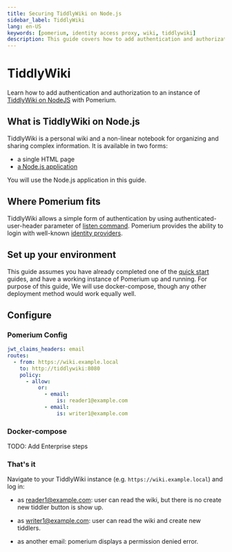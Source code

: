 ```yaml
---
title: Securing TiddlyWiki on Node.js
sidebar_label: TiddlyWiki
lang: en-US
keywords: [pomerium, identity access proxy, wiki, tiddlywiki]
description: This guide covers how to add authentication and authorization to a hosted online instance of TiddlyWiki.
---
```



# TiddlyWiki

Learn how to add authentication and authorization to an instance of [TiddlyWiki on NodeJS](https://tiddlywiki.com/static/TiddlyWiki%2520on%2520Node.js.html) with Pomerium.

## What is TiddlyWiki on Node.js

TiddlyWiki is a personal wiki and a non-linear notebook for organizing and sharing complex information. It is available in two forms:

- a single HTML page
- [a Node.js application](https://www.npmjs.com/package/tiddlywiki)

You will use the Node.js application in this guide.

## Where Pomerium fits

TiddlyWiki allows a simple form of authentication by using authenticated-user-header parameter of [listen command](https://tiddlywiki.com/static/ListenCommand.html). Pomerium provides the ability to login with well-known [identity providers](/docs/identity-providers#identity-provider-configuration).

## Set up your environment

<Tabs>

<TabItem value="Core" label="Core">
</TabItem>

This guide assumes you have already completed one of the [quick start] guides, and have a working instance of Pomerium up and running. For purpose of this guide, We will use docker-compose, though any other deployment method would work equally well.

## Configure

### Pomerium Config

```yaml title="config.yaml"
jwt_claims_headers: email
routes:
  - from: https://wiki.example.local
    to: http://tiddlywiki:8080
    policy:
      - allow:
          or:
            - email:
                is: reader1@example.com
            - email:
                is: writer1@example.com
```

### Docker-compose

<DockerCompose />

<TabItem value="Enterprise" label="Enterprise">

TODO: Add Enterprise steps

</TabItem>

</Tabs>

### That's it

Navigate to your TiddlyWiki instance (e.g. `https://wiki.example.local`) and log in:

- as reader1@example.com: user can read the wiki, but there is no create new tiddler button is show up.

- as writer1@example.com: user can read the wiki and create new tiddlers.

- as another email: pomerium displays a permission denied error.

[quick start]: /docs/quickstart
